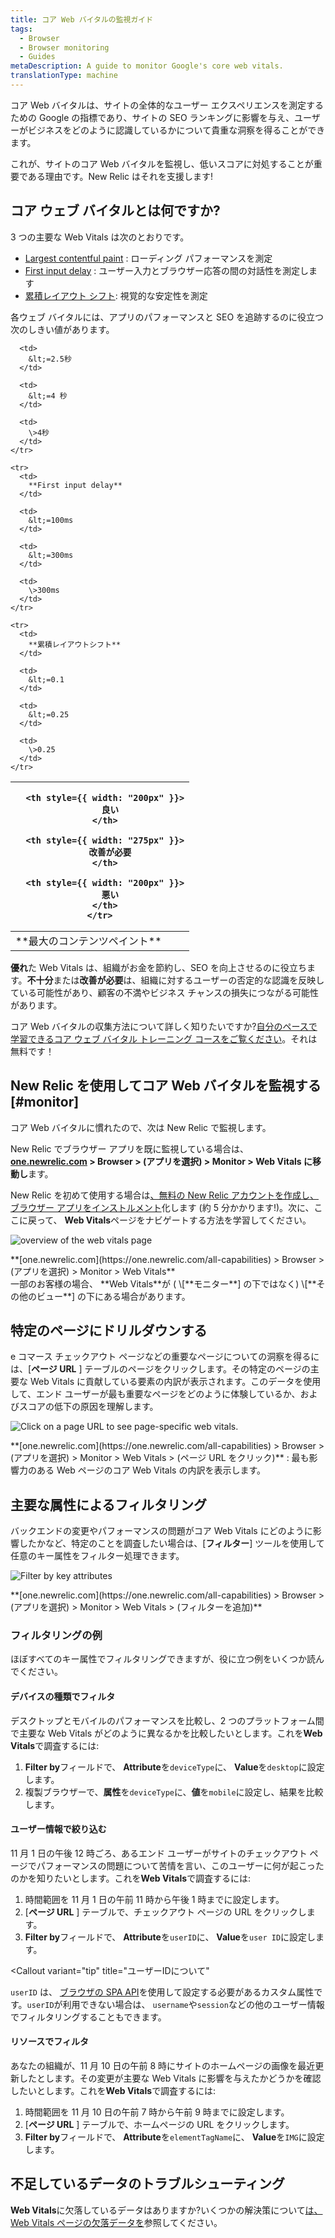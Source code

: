 ```yaml
---
title: コア Web バイタルの監視ガイド
tags:
  - Browser
  - Browser monitoring
  - Guides
metaDescription: A guide to monitor Google's core web vitals.
translationType: machine
---
```





コア Web バイタルは、サイトの全体的なユーザー エクスペリエンスを測定するための Google の指標であり、サイトの SEO ランキングに影響を与え、ユーザーがビジネスをどのように認識しているかについて貴重な洞察を得ることができます。

これが、サイトのコア Web バイタルを監視し、低いスコアに対処することが重要である理由です。New Relic はそれを支援します!

## コア ウェブ バイタルとは何ですか?

3 つの主要な Web Vitals は次のとおりです。

* [Largest contentful paint](https://web.dev/lcp/) : ローディング パフォーマンスを測定
* [First input delay](https://web.dev/fid/) : ユーザー入力とブラウザー応答の間の対話性を測定します
* [累積レイアウト シフト](https://web.dev/cls/): 視覚的な安定性を測定

各ウェブ バイタルには、アプリのパフォーマンスと SEO を追跡するのに役立つ次のしきい値があります。

<table>
  <thead>
    <tr>
      <th style={{ width: "200px" }}/>

      <th style={{ width: "200px" }}>
        良い
      </th>

      <th style={{ width: "275px" }}>
        改善が必要
      </th>

      <th style={{ width: "200px" }}>
        悪い
      </th>
    </tr>
  </thead>

  <tbody>
    <tr>
      <td>
        **最大のコンテンツペイント**
      </td>

      <td>
        &lt;=2.5秒
      </td>

      <td>
        &lt;=4 秒
      </td>

      <td>
        \>4秒
      </td>
    </tr>

    <tr>
      <td>
        **First input delay**
      </td>

      <td>
        &lt;=100ms
      </td>

      <td>
        &lt;=300ms
      </td>

      <td>
        \>300ms
      </td>
    </tr>

    <tr>
      <td>
        **累積レイアウトシフト**
      </td>

      <td>
        &lt;=0.1
      </td>

      <td>
        &lt;=0.25
      </td>

      <td>
        \>0.25
      </td>
    </tr>
  </tbody>
</table>

**優れ**た Web Vitals は、組織がお金を節約し、SEO を向上させるのに役立ちます。**不十分**または**改善が必要**は、組織に対するユーザーの否定的な認識を反映している可能性があり、顧客の不満やビジネス チャンスの損失につながる可能性があります。

コア Web バイタルの収集方法について詳しく知りたいですか?[自分のペースで学習できるコア ウェブ バイタル トレーニング コースをご覧ください](https://learn.newrelic.com/self-paced-core-web-vitals/)。それは無料です！

## New Relic を使用してコア Web バイタルを監視する [#monitor]

コア Web バイタルに慣れたので、次は New Relic で監視します。

New Relic でブラウザー アプリを既に監視している場合は、 **[one.newrelic.com](https://one.newrelic.com/all-capabilities) > Browser > (アプリを選択) > Monitor > Web Vitals に移動し**ます。

New Relic を初めて使用する場合は[、無料の New Relic アカウントを作成し、](https://newrelic.com/signup)[ブラウザー アプリをインストルメント](docs/browser/browser-monitoring/installation/install-browser-monitoring-agent)化します (約 5 分かかります!)。次に、ここに戻って、 **Web Vitals**ページをナビゲートする方法を学習してください。

<img
  title="Track core web vitals site-wide, favorite key webpages, and filter by time period."
  alt="overview of the web vitals page"
  src={browserWebVitalsGif}
/>

<figcaption>
  **[one.newrelic.com](https://one.newrelic.com/all-capabilities) > Browser > (アプリを選択) > Monitor > Web Vitals**
</figcaption>

<Callout variant="important">
  一部のお客様の場合、 **Web Vitals**が ( \[**モニター**] の下ではなく) \[**その他のビュー**] の下にある場合があります。
</Callout>

## 特定のページにドリルダウンする

e コマース チェックアウト ページなどの重要なページについての洞察を得るには、\[**ページ URL** ] テーブルのページをクリックします。その特定のページの主要な Web Vitals に貢献している要素の内訳が表示されます。このデータを使用して、エンド ユーザーが最も重要なページをどのように体験しているか、およびスコアの低下の原因を理解します。

<img
  title="Click on a page URL to see page-specific web vitals."
  alt="Click on a page URL to see page-specific web vitals."
  src={browserPageUrlView}
/>

<figcaption>
  **[one.newrelic.com](https://one.newrelic.com/all-capabilities) > Browser > (アプリを選択) > Monitor > Web Vitals > (ページ URL をクリック)** : 最も影響力のある Web ページのコア Web Vitals の内訳を表示します。
</figcaption>

## 主要な属性によるフィルタリング

バックエンドの変更やパフォーマンスの問題がコア Web Vitals にどのように影響したかなど、特定のことを調査したい場合は、\[**フィルター**] ツールを使用して任意のキー属性をフィルター処理できます。

<img
  title="Use the filter tool to filter core web vitals by key attributes"
  alt="Filter by key attributes"
  src={browserFilteredWebVitals}
/>

<figcaption>
  **[one.newrelic.com](https://one.newrelic.com/all-capabilities) > Browser > (アプリを選択) > Monitor > Web Vitals > (フィルターを追加)**
</figcaption>

### フィルタリングの例

ほぼすべてのキー属性でフィルタリングできますが、役に立つ例をいくつか読んでください。

#### デバイスの種類でフィルタ

デスクトップとモバイルのパフォーマンスを比較し、2 つのプラットフォーム間で主要な Web Vitals がどのように異なるかを比較したいとします。これを**Web Vitals**で調査するには:

1. **Filter by**フィールドで、 **Attribute**を`deviceType`に、 **Value**を`desktop`に設定します。
2. 複製ブラウザーで、**属性**を`deviceType`に、**値**を`mobile`に設定し、結果を比較します。

#### ユーザー情報で絞り込む

11 月 1 日の午後 12 時ごろ、あるエンド ユーザーがサイトのチェックアウト ページでパフォーマンスの問題について苦情を言い、このユーザーに何が起こったのかを知りたいとします。これを**Web Vitals**で調査するには:

1. 時間範囲を 11 月 1 日の午前 11 時から午後 1 時までに設定します。
2. \[**ページ URL** ] テーブルで、チェックアウト ページの URL をクリックします。
3. **Filter by**フィールドで、 **Attribute**を`userID`に、 **Value**を`user ID`に設定します。

<Callout
  variant="tip"
  title="ユーザーIDについて"
>
  `userID` は、 [ブラウザの SPA API](/docs/browser/new-relic-browser/browser-agent-spa-api/setcustomattribute-browser-agent-api/)を使用して設定する必要があるカスタム属性です。`userID`が利用できない場合は、 `username`や`session`などの他のユーザー情報でフィルタリングすることもできます。
</Callout>

#### リソースでフィルタ

あなたの組織が、11 月 10 日の午前 8 時にサイトのホームページの画像を最近更新したとします。その変更が主要な Web Vitals に影響を与えたかどうかを確認したいとします。これを**Web Vitals**で調査するには:

1. 時間範囲を 11 月 10 日の午前 7 時から午前 9 時までに設定します。
2. \[**ページ URL** ] テーブルで、ホームページの URL をクリックします。
3. **Filter by**フィールドで、 **Attribute**を`elementTagName`に、 **Value**を`IMG`に設定します。

## 不足しているデータのトラブルシューティング

**Web Vitals**に欠落しているデータはありますか?いくつかの解決策について[は、Web Vitals ページの欠落データを](/docs/browser/new-relic-browser/troubleshooting/missing-data-on-web-vitals-page)参照してください。
